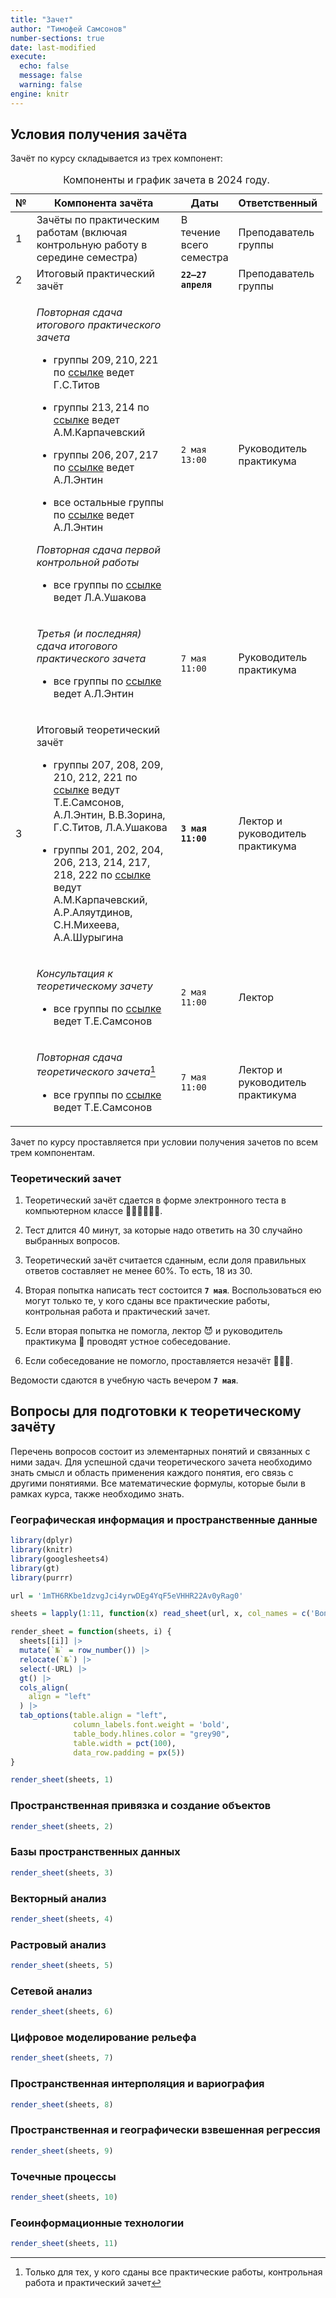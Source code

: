 ```yaml
---
title: "Зачет"
author: "Тимофей Самсонов"
number-sections: true
date: last-modified
execute:
  echo: false
  message: false
  warning: false
engine: knitr
---
```


## Условия получения зачёта {.unnumbered}

Зачёт по курсу складывается из трех компонент:

+-------+------------------------------------------------------------------------------------------------------------------------------------------------------------------------------------------------------------------------------------+--------------------------+----------------------------------+
| №     | Компонента зачёта                                                                                                                                                                                                                  | Даты                     | Ответственный                    |
+=======+====================================================================================================================================================================================================================================+==========================+==================================+
| 1     | Зачёты по практическим работам (включая контрольную работу в середине семестра)                                                                                                                                                    | В течение всего семестра | Преподаватель группы             |
+-------+------------------------------------------------------------------------------------------------------------------------------------------------------------------------------------------------------------------------------------+--------------------------+----------------------------------+
| 2     | Итоговый практический зачёт                                                                                                                                                                                                        | **`22—27 апреля`**       | Преподаватель группы             |
+-------+------------------------------------------------------------------------------------------------------------------------------------------------------------------------------------------------------------------------------------+--------------------------+----------------------------------+
|       | *Повторная сдача итогового практического зачета*                                                                                                                                                                                   | `2 мая 13:00`            | Руководитель практикума          |
|       |                                                                                                                                                                                                                                    |                          |                                  |
|       | -   группы $209, 210, 221$ по [ссылке](https://meet.google.com/iur-ipxh-yed) ведет Г.С.Титов                                                                                                                                       |                          |                                  |
|       |                                                                                                                                                                                                                                    |                          |                                  |
|       | -   группы $213, 214$ по [ссылке](https://us06web.zoom.us/j/84646861414?pwd=tPSa1sRaamaav2iurunSJvbPWwSz1u.1) ведет А.М.Карпачевский                                                                                               |                          |                                  |
|       |                                                                                                                                                                                                                                    |                          |                                  |
|       | -   группы $206, 207, 217$ по [ссылке](https://meet.google.com/bpj-ttzy-bna) ведет А.Л.Энтин                                                                                                                                       |                          |                                  |
|       |                                                                                                                                                                                                                                    |                          |                                  |
|       | -   все остальные группы по [ссылке](https://meet.google.com/bpj-ttzy-bna) ведет А.Л.Энтин                                                                                                                                         |                          |                                  |
|       |                                                                                                                                                                                                                                    |                          |                                  |
|       | *Повторная сдача первой контрольной работы*                                                                                                                                                                                        |                          |                                  |
|       |                                                                                                                                                                                                                                    |                          |                                  |
|       | -   все группы по [ссылке](https://us05web.zoom.us/j/6170295246?pwd=MnM0Y2VDTmN4S2ltRCtLWXNCRTJsQT09) ведет Л.А.Ушакова                                                                                                            |                          |                                  |
+-------+------------------------------------------------------------------------------------------------------------------------------------------------------------------------------------------------------------------------------------+--------------------------+----------------------------------+
|       | *Третья (и последняя) сдача итогового практического зачета*                                                                                                                                                                        | `7 мая 11:00`            | Руководитель практикума          |
|       |                                                                                                                                                                                                                                    |                          |                                  |
|       | -   все группы по [ссылке](https://meet.google.com/bpj-ttzy-bna) ведет А.Л.Энтин                                                                                                                                                   |                          |                                  |
+-------+------------------------------------------------------------------------------------------------------------------------------------------------------------------------------------------------------------------------------------+--------------------------+----------------------------------+
| 3     | Итоговый теоретический зачёт                                                                                                                                                                                                       | **`3 мая 11:00`**        | Лектор и руководитель практикума |
|       |                                                                                                                                                                                                                                    |                          |                                  |
|       | -   группы $207$, $208$, $209$, $210$, $212$, $221$ по [ссылке](https://us02web.zoom.us/j/88380501789?pwd=eGI5T0U5eTVjRzZwcVlDRFh0QS94dz09) ведут Т.Е.Самсонов, А.Л.Энтин, В.В.Зорина, Г.С.Титов, Л.А.Ушакова                      |                          |                                  |
|       |                                                                                                                                                                                                                                    |                          |                                  |
|       | -   группы $201$, $202$, $204$, $206$, $213$, $214$, $217$, $218$, $222$ по [ссылке](https://us06web.zoom.us/j/84478439719?pwd=K7hxpNJZ5tYGPb2AYfwCNut2Fj038n.1) ведут А.М.Карпачевский, А.Р.Аляутдинов, С.Н.Михеева, А.А.Шурыгина |                          |                                  |
+-------+------------------------------------------------------------------------------------------------------------------------------------------------------------------------------------------------------------------------------------+--------------------------+----------------------------------+
|       | *Консультация к теоретическому зачету*                                                                                                                                                                                             | `2 мая 11:00`            | Лектор                           |
|       |                                                                                                                                                                                                                                    |                          |                                  |
|       | -   все группы по [ссылке](https://us02web.zoom.us/j/81781825732?pwd=alYwUTdxRVRTUCtBLzRhaXpyWnk3UT09) ведет Т.Е.Самсонов                                                                                                          |                          |                                  |
+-------+------------------------------------------------------------------------------------------------------------------------------------------------------------------------------------------------------------------------------------+--------------------------+----------------------------------+
|       | *Повторная сдача теоретического зачета*[^1]                                                                                                                                                                                        | `7 мая 11:00`            | Лектор и руководитель практикума |
|       |                                                                                                                                                                                                                                    |                          |                                  |
|       | -   все группы по [ссылке](https://us02web.zoom.us/j/89764814275?pwd=Q2w2c1pCdGZJUWdaRHUraWNpK1phZz09) ведет Т.Е.Самсонов                                                                                                          |                          |                                  |
+-------+------------------------------------------------------------------------------------------------------------------------------------------------------------------------------------------------------------------------------------+--------------------------+----------------------------------+

: Компоненты и график зачета в $2024$ году.

[^1]: Только для тех, у кого сданы все практические работы, контрольная работа и практический зачет

Зачет по курсу проставляется при условии получения зачетов по всем трем компонентам.

### Теоретический зачет {.unnumbered}

1.  Теоретический зачёт сдается в форме электронного теста в компьютерном классе 👩🏼‍💻🧑🏻‍💻.

2.  Тест длится $40$ минут, за которые надо ответить на $30$ случайно выбранных вопросов.

3.  Теоретический зачёт считается сданным, если доля правильных ответов составляет не менее $60\%$. То есть, $18$ из $30$.

4.  Вторая попытка написать тест состоится **`7 мая`**. Воспользоваться ею могут только те, у кого сданы все практические работы, контрольная работа и практический зачет.

5.  Если вторая попытка не помогла, лектор 😈 и руководитель практикума 👹 проводят устное собеседование.

6.  Если собеседование не помогло, проставляется незачёт 🤷🏻‍♂️.

Ведомости сдаются в учебную часть вечером **`7 мая`**.

## Вопросы для подготовки к теоретическому зачёту {.unnumbered}

Перечень вопросов состоит из элементарных понятий и связанных с ними задач. Для успешной сдачи теоретического зачета необходимо знать смысл и область применения каждого понятия, его связь с другими понятиями. Все математические формулы, которые были в рамках курса, также необходимо знать.

### Географическая информация и пространственные данные {.unnumbered}

```r
library(dplyr)
library(knitr)
library(googlesheets4)
library(gt)
library(purrr)

url = '1mTH6RKbe1dzvgJci4yrwDEg4YqF5eVHHR22Av0yRag0'

sheets = lapply(1:11, function(x) read_sheet(url, x, col_names = c('Вопрос', 'URL')))

render_sheet = function(sheets, i) {
  sheets[[i]] |> 
  mutate(`№` = row_number()) |>
  relocate(`№`) |> 
  select(-URL) |> 
  gt() |> 
  cols_align(
    align = "left"
  ) |> 
  tab_options(table.align = "left",
              column_labels.font.weight = 'bold',
              table_body.hlines.color = "grey90",
              table.width = pct(100),
              data_row.padding = px(5))
}

render_sheet(sheets, 1)
```

### Пространственная привязка и создание объектов {.unnumbered}

```r
render_sheet(sheets, 2)
```

### Базы пространственных данных {.unnumbered}

```r
render_sheet(sheets, 3)
```

### Векторный анализ {.unnumbered}

```r
render_sheet(sheets, 4)
```

### Растровый анализ {.unnumbered}

```r
render_sheet(sheets, 5)
```

### Сетевой анализ {.unnumbered}

```r
render_sheet(sheets, 6)
```

### Цифровое моделирование рельефа {.unnumbered}

```r
render_sheet(sheets, 7)
```

### Пространственная интерполяция и вариография {.unnumbered}

```r
render_sheet(sheets, 8)
```

### Пространственная и географически взвешенная регрессия {.unnumbered}

```r
render_sheet(sheets, 9)
```

### Точечные процессы {.unnumbered}

```r
render_sheet(sheets, 10)
```

### Геоинформационные технологии {.unnumbered}

```r
render_sheet(sheets, 11)
```
